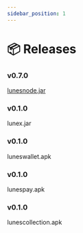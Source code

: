 ```yaml
---
sidebar_position: 1
---
```



# 📦 Releases


<Tabs>
  <TabItem value="node" label="node" default>
  <h3>v0.7.0</h3>

  [lunesnode.jar](https://github.com/lunes-platform/lunesnode/releases/download/0.0.7/lunesnode-latest.jar)

  </TabItem>
  <TabItem value="dex" label="dex" default>
  <h3>v0.1.0</h3>

  lunex.jar

  </TabItem>
  <TabItem value="wallet" label="wallet" default>
<h3>v0.1.0</h3>

luneswallet.apk

  </TabItem>

  <TabItem value="pay" label="pay" default>
<h3>v0.1.0</h3>

lunespay.apk

  </TabItem>

  <TabItem value="collection" label="collection" default>
<h3>v0.1.0</h3>

lunescollection.apk

  </TabItem>
</Tabs>
